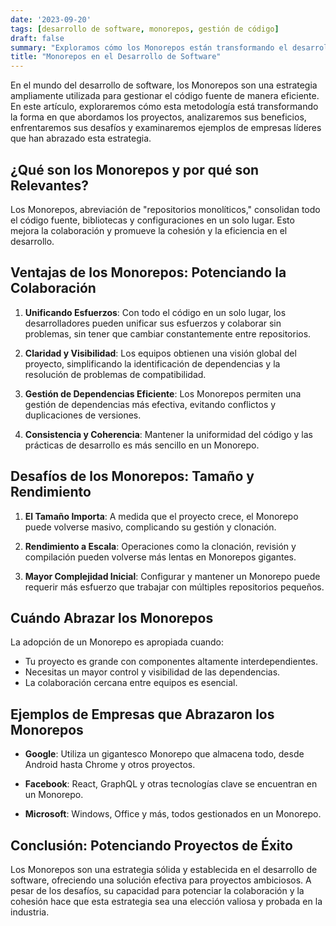 ```yaml
---
date: '2023-09-20'
tags: [desarrollo de software, monorepos, gestión de código]
draft: false
summary: "Exploramos cómo los Monorepos están transformando el desarrollo de software. Analizamos sus ventajas, desventajas y ejemplos de empresas que han adoptado esta estrategia."
title: "Monorepos en el Desarrollo de Software"
---
```

En el mundo del desarrollo de software, los Monorepos son una estrategia ampliamente utilizada para gestionar el código fuente de manera eficiente. En este artículo, exploraremos cómo esta metodología está transformando la forma en que abordamos los proyectos, analizaremos sus beneficios, enfrentaremos sus desafíos y examinaremos ejemplos de empresas líderes que han abrazado esta estrategia.

## ¿Qué son los Monorepos y por qué son Relevantes?

Los Monorepos, abreviación de "repositorios monolíticos," consolidan todo el código fuente, bibliotecas y configuraciones en un solo lugar. Esto mejora la colaboración y promueve la cohesión y la eficiencia en el desarrollo.

## Ventajas de los Monorepos: Potenciando la Colaboración

1. **Unificando Esfuerzos**: Con todo el código en un solo lugar, los desarrolladores pueden unificar sus esfuerzos y colaborar sin problemas, sin tener que cambiar constantemente entre repositorios.

2. **Claridad y Visibilidad**: Los equipos obtienen una visión global del proyecto, simplificando la identificación de dependencias y la resolución de problemas de compatibilidad.

3. **Gestión de Dependencias Eficiente**: Los Monorepos permiten una gestión de dependencias más efectiva, evitando conflictos y duplicaciones de versiones.

4. **Consistencia y Coherencia**: Mantener la uniformidad del código y las prácticas de desarrollo es más sencillo en un Monorepo.

## Desafíos de los Monorepos: Tamaño y Rendimiento

1. **El Tamaño Importa**: A medida que el proyecto crece, el Monorepo puede volverse masivo, complicando su gestión y clonación.

2. **Rendimiento a Escala**: Operaciones como la clonación, revisión y compilación pueden volverse más lentas en Monorepos gigantes.

3. **Mayor Complejidad Inicial**: Configurar y mantener un Monorepo puede requerir más esfuerzo que trabajar con múltiples repositorios pequeños.

## Cuándo Abrazar los Monorepos

La adopción de un Monorepo es apropiada cuando:

- Tu proyecto es grande con componentes altamente interdependientes.
- Necesitas un mayor control y visibilidad de las dependencias.
- La colaboración cercana entre equipos es esencial.

## Ejemplos de Empresas que Abrazaron los Monorepos

- **Google**: Utiliza un gigantesco Monorepo que almacena todo, desde Android hasta Chrome y otros proyectos.

- **Facebook**: React, GraphQL y otras tecnologías clave se encuentran en un Monorepo.

- **Microsoft**: Windows, Office y más, todos gestionados en un Monorepo.

## Conclusión: Potenciando Proyectos de Éxito

Los Monorepos son una estrategia sólida y establecida en el desarrollo de software, ofreciendo una solución efectiva para proyectos ambiciosos. A pesar de los desafíos, su capacidad para potenciar la colaboración y la cohesión hace que esta estrategia sea una elección valiosa y probada en la industria.
